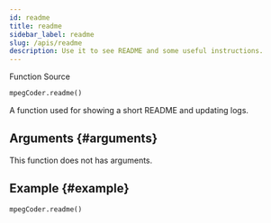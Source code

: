 ```yaml
---
id: readme
title: readme
sidebar_label: readme
slug: /apis/readme
description: Use it to see README and some useful instructions.
---
```




<p>
  <InlineIcon icon={mdiFunctionVariant}/> Function
  <Splitter />
  <SourceURL url="MpegPyd.h#L158">
    <InlineIcon icon={octFileCode16}/> Source
  </SourceURL>
</p>

```python
mpegCoder.readme()
```

A function used for showing a short README and updating logs.

## Arguments {#arguments}

This function does not has arguments.

## Example {#example}

```python
mpegCoder.readme()
```
